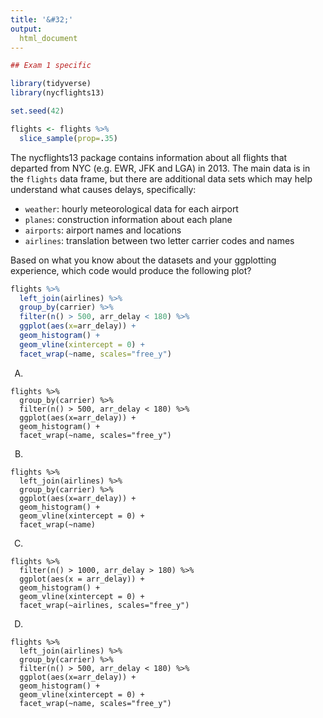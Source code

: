 ```yaml
---
title: '&#32;'
output:
  html_document
---
```


```r
## Exam 1 specific

library(tidyverse)
library(nycflights13)

set.seed(42)

flights <- flights %>% 
  slice_sample(prop=.35)
```


The nycflights13 package contains information about all flights that departed from NYC (e.g. EWR, JFK and LGA) in 2013. The main data is in the `flights` data frame, but there are additional data sets which may help understand what causes delays, specifically:

- `weather`: hourly meteorological data for each airport
- `planes`: construction information about each plane
- `airports`: airport names and locations
- `airlines`: translation between two letter carrier codes and names

Based on what you know about the datasets and your ggplotting experience, which code would produce the following plot?

```r
flights %>%
  left_join(airlines) %>%
  group_by(carrier) %>%
  filter(n() > 500, arr_delay < 180) %>%
  ggplot(aes(x=arr_delay)) +
  geom_histogram() +
  geom_vline(xintercept = 0) +
  facet_wrap(~name, scales="free_y")
```


A)
```
flights %>%
  group_by(carrier) %>%
  filter(n() > 500, arr_delay < 180) %>%
  ggplot(aes(x=arr_delay)) +
  geom_histogram() +
  facet_wrap(~name, scales="free_y")
```
B)
```
flights %>%
  left_join(airlines) %>%
  group_by(carrier) %>%
  ggplot(aes(x=arr_delay)) +
  geom_histogram() +
  geom_vline(xintercept = 0) +
  facet_wrap(~name)
```
C)
```
flights %>%
  filter(n() > 1000, arr_delay > 180) %>%
  ggplot(aes(x = arr_delay)) +
  geom_histogram() +
  geom_vline(xintercept = 0) +
  facet_wrap(~airlines, scales="free_y")
```
D)
```
flights %>%
  left_join(airlines) %>%
  group_by(carrier) %>%
  filter(n() > 500, arr_delay < 180) %>%
  ggplot(aes(x=arr_delay)) +
  geom_histogram() +
  geom_vline(xintercept = 0) +
  facet_wrap(~name, scales="free_y")
```
